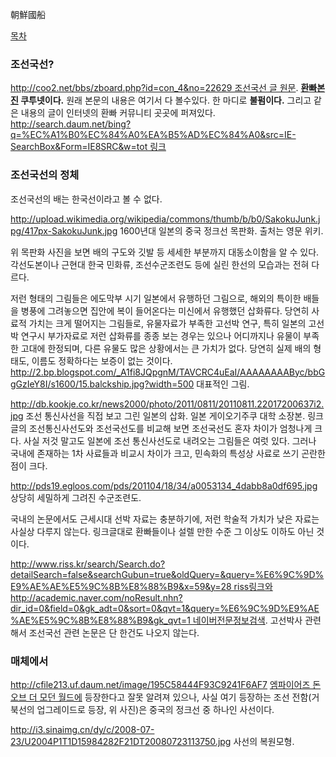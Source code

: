 朝鮮國船

[[목차]]

=== 조선국선? ===
[[http://coo2.net/bbs/zboard.php?id=con_4&no=22629 조선국선 글 원문]]. '''[[환빠]]본진 쿠투넷이다.'''
원래 본문의 내용은 여기서 다 볼수있다. 한 마디로 '''불펌이다.''' 그리고 같은 내용의 글이 인터넷의 환빠 커뮤니티 곳곳에 퍼져있다.
[[http://search.daum.net/bing?q=%EC%A1%B0%EC%84%A0%EA%B5%AD%EC%84%A0&src=IE-SearchBox&Form=IE8SRC&w=tot 링크]]

=== 조선국선의 정체 ===
조선국선의 배는 한국선이라고 볼 수 없다.

http://upload.wikimedia.org/wikipedia/commons/thumb/b/b0/SakokuJunk.jpg/417px-SakokuJunk.jpg
1600년대 일본의 중국 정크선 목판화. 출처는 영문 위키.

위 목판화 사진을 보면 배의 구도와 깃발 등 세세한 부분까지 대동소이함을 알 수 있다. 각선도본이나 근현대 한국 민화류, 조선수군조련도 등에 실린 한선의 모습과는 전혀 다르다.

저런 형태의 그림들은 에도막부 시기 일본에서 유행하던 그림으로, 해외의 특이한 배들을 병풍에 그려놓으면 집안에 복이 들어온다는 미신에서 유행했던 삽화류다. 당연히 사료적 가치는 크게 떨어지는 그림들로, 유물자료가 부족한 고선박 연구, 특히 일본의 고선박 연구시 부가자료로 저런 삽화류를 종종 보는 경우는 있으나 어디까지나 유물이 부족한 고대에 한정되며, 다른 유물도 많은 상황에서는 큰 가치가 없다. 당연히 실제 배의 형태도, 이름도 정확하다는 보증이 없는 것이다.
http://2.bp.blogspot.com/_A1fi8JQpgnM/TAVCRC4uEaI/AAAAAAAAByc/bbGgGzIeY8I/s1600/15.balckship.jpg?width=500
대표적인 그림. 

http://db.kookje.co.kr/news2000/photo/2011/0811/20110811.22017200637i2.jpg
조선 통신사선을 직접 보고 그린 일본의 삽화. 일본 게이오기주쿠 대학 소장본. 링크글의 조선통신사선도와 조선국선도를 비교해 보면 조선국선도 혼자 차이가 엄청나게 크다. 사실 저것 말고도 일본에 조선 통신사선도로 내려오는 그림들은 여럿 있다. 그러나 국내에 존재하는 1차 사료들과 비교시 차이가 크고, 민속화의 특성상 사료로 쓰기 곤란한 점이 크다.

http://pds19.egloos.com/pds/201104/18/34/a0053134_4dabb8a0df695.jpg
상당히 세밀하게 그려진 수군조련도.

국내의 논문에서도 근세시대 선박 자료는 충분하기에, 저런 학술적 가치가 낮은 자료는 사실상 다루지 않는다. 링크글대로 환빠들이나 설렐 만한 수준 그 이상도 이하도 아닌 것이다.

[[http://www.riss.kr/search/Search.do?detailSearch=false&searchGubun=true&oldQuery=&query=%E6%9C%9D%E9%AE%AE%E5%9C%8B%E8%88%B9&x=59&y=28 riss링크]]와 [[http://academic.naver.com/noResult.nhn?dir_id=0&field=0&gk_adt=0&sort=0&qvt=1&query=%E6%9C%9D%E9%AE%AE%E5%9C%8B%E8%88%B9&gk_qvt=1 네이버전문정보]]검색. 고선박사 관련해서 조선국선 관련 논문은 단 한건도 나오지 않는다.

=== 매체에서 ===
http://cfile213.uf.daum.net/image/195C58444F93C9241F6AF7
[[엠파이어즈 돈 오브 더 모던 월드]]에 등장한다고 잘못 알려져 있으나, 사실 여기 등장하는 조선 전함(거북선의 업그레이드로 등장, 위 사진)은 중국의 정크선 중 하나인 사선이다.

http://i3.sinaimg.cn/dy/c/2008-07-23/U2004P1T1D15984282F21DT20080723113750.jpg
사선의 복원모형.
